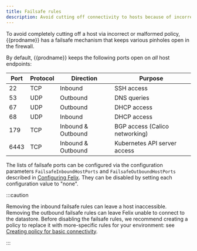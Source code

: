 ```yaml
---
title: Failsafe rules
description: Avoid cutting off connectivity to hosts because of incorrect network policies.
---
```



To avoid completely cutting off a host via incorrect or malformed
policy, {{prodname}} has a failsafe mechanism that keeps various pinholes open
in the firewall.

By default, {{prodname}} keeps the following ports open on *all* host endpoints:

| Port   | Protocol | Direction           |              Purpose                           |
|--------|----------|---------------------|------------------------------------------------|
|   22   |   TCP    |  Inbound            |             SSH access                         |
|   53   |   UDP    |  Outbound           |             DNS queries                        |
|   67   |   UDP    |  Outbound           |             DHCP access                        |
|   68   |   UDP    |  Inbound            |             DHCP access                        |
|   179  |   TCP    |  Inbound & Outbound |             BGP access (Calico networking)     |
|   6443 |   TCP    |  Inbound & Outbound |             Kubernetes API server access       |


The lists of failsafe ports can be configured via the configuration parameters
`FailsafeInboundHostPorts` and `FailsafeOutboundHostPorts`
described in [Configuring
Felix](../component-resources/node/felix/configuration.mdx).  They
can be disabled by setting each configuration value to "none".

:::caution

Removing the inbound failsafe rules can leave a host inaccessible.
Removing the outbound failsafe rules can leave Felix unable to connect
to the datastore.
Before disabling the failsafe rules, we recommend creating a policy to
replace it with more-specific rules for your environment: see
[Creating policy for basic connectivity](connectivity.mdx).

:::
